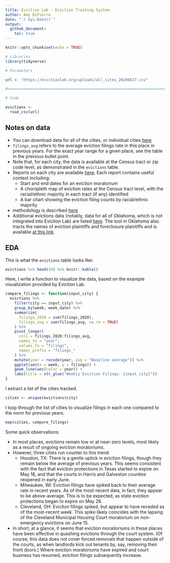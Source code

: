 ```yaml
---
title: Eviction Lab - Eviction Tracking System
author: Amy DiPierro
date: "`r Sys.Date()`"
output: 
  github_document:
    toc: true
---
```


```r
knitr::opts_chunk$set(echo = TRUE)
```

```r
# Libraries
library(tidyverse)

# Parameters

url <- "https://evictionlab.org/uploads/all_sites_20200627.csv"

#===============================================================================

# Code

evictions <-
  read_csv(url)

```

## Notes on data

* You can download data for all of the cities, or individual cities [here](https://evictionlab.org/eviction-tracking/get-the-data/).
* `filings_avg` refers to the average eviction filings rate in this place in previous years. For the exact year range for a given place, see the table in the previous bullet point.
* Note that, for each city, the data is available at the Census tract or zip code level, as demonstrated in the `evictions` table.
* Reports on each city are available [here](https://evictionlab.org/eviction-tracking/). Each report contains useful context including:
  * Start and end dates for an eviction moratorium
  * A choropleth map of eviction rates at the Census tract level, with the racial/ethnic majority in each tract (if any) identified
  * A bar chart showing the eviction filing counts by racial/ethnic majority
* methodology is described [here](https://evictionlab.org/eviction-tracking/methods/)
* Additional evictions data (notably, data for all of Oklahoma, which is not integrated into Eviction Lab) are listed [here](https://evictionlab.org/eviction-tracking/acknowledgements/). The tool in Oklahoma also tracts the names of eviction plaintiffs and foreclosure plaintiffs and is available [at this link](https://openjusticeok.shinyapps.io/ok-court-tracker/).

## EDA

This is what the `evictions` table looks like:

```r
evictions %>% head(10) %>% knitr::kable()
```

Here, I write a function to visualize the data, based on the example visualization provided by Eviction Lab.

```r
compare_filings <- function(input_city) {
  evictions %>%
    filter(city == input_city) %>% 
    group_by(week, week_date) %>% 
    summarize(
      filings_2020 = sum(filings_2020),
      filings_avg = sum(filings_avg, na.rm = TRUE)
    ) %>%
    pivot_longer(
      cols = filings_2020:filings_avg,
      names_to = "year",
      values_to = "filings",
      names_prefix = "filings_"
    ) %>% 
    mutate(year = recode(year, avg = "Baseline average")) %>% 
    ggplot(aes(x = week, y = filings)) +
    geom_line(aes(color = year)) +
    labs(title = str_glue("Weekly Eviction Filings: {input_city}"))
}
```

I extract a list of the cities tracked.

```r
cities <- unique(evictions$city)
```

I loop through the list of cities to visualize filings in each one compared to the norm for previous years.

```r
map(cities, compare_filings) 
```

Some quick observations:

* In most places, evictions remain low or at near-zero levels, most likely as a result of ongoing eviction moratoriums.
* However, three cities run counter to this trend:
  * Houston, TX: There is a gentle uptick in eviction filings, though they remain below the average of previous years. This seems consistent with the fact that eviction protections in Texas started to expire on May 18, and that the courts in Harris and Galveston counties reopened in early June.
  * Milwaukee, WI: Eviction filings have spiked back to their average rate in recent years. As of the most-recent data, in fact, they appear to be above-average. This is to be expected, as state eviction protections began to expire on May 26.
  * Cleveland, OH: Eviciton filings spiked, but appear to have receded as of the most-recent week. This spike likely coincides with the lapsing of the Cleveland Municipal Housing Court moratorium on non-emergency evictions on June 15.
* In short, at a glance, it seems that eviction moratioriums in these places have been effective in quashing evictions through the court system. (Of course, this data does not cover forced removals that happen outside of the courts, as when landlords kick out tenants by, say, removing their front doors.) Where eviction moratoriums have expired and court business has resumed, eviction filings subsequently increase.
